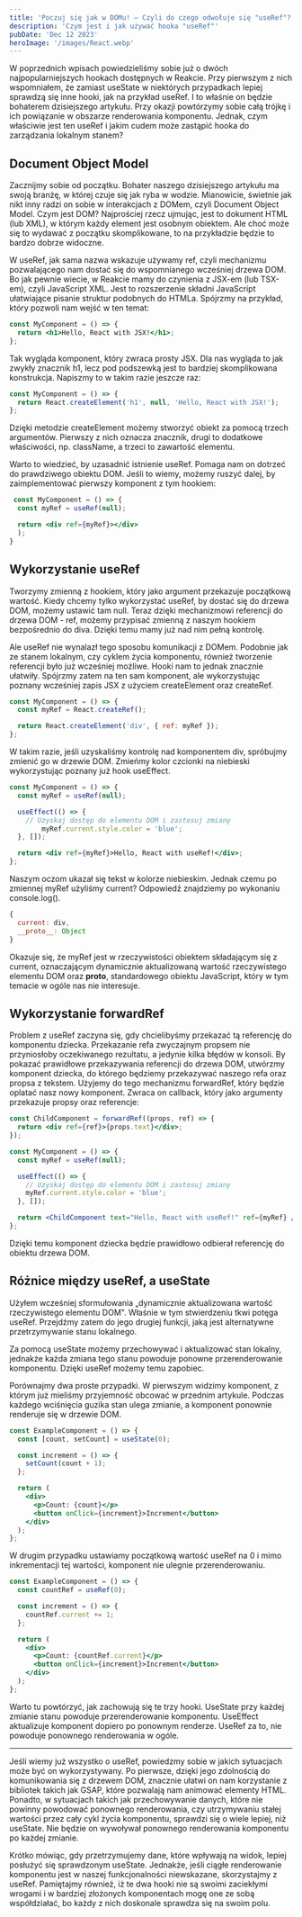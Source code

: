```yaml
---
title: 'Poczuj się jak w DOMu! – Czyli do czego odwołuje się "useRef"?'
description: 'Czym jest i jak używać hooka "useRef"'
pubDate: 'Dec 12 2023'
heroImage: '/images/React.webp'
---
```


W poprzednich wpisach powiedzieliśmy sobie już o dwóch najpopularniejszych hookach dostępnych w Reakcie. Przy pierwszym z nich wspomniałem, że zamiast useState w niektórych przypadkach lepiej sprawdzą się inne hooki, jak na przykład useRef. I to właśnie on będzie bohaterem dzisiejszego artykułu. Przy okazji powtórzymy sobie całą trójkę i ich powiązanie w obszarze renderowania komponentu. Jednak, czym właściwie jest ten useRef i jakim cudem może zastąpić hooka do zarządzania lokalnym stanem?

## Document Object Model

Zacznijmy sobie od początku. Bohater naszego dzisiejszego artykułu ma swoją branżę, w której czuje się jak ryba w wodzie. Mianowicie, świetnie jak nikt inny radzi on sobie w interakcjach z DOMem, czyli Document Object Model. Czym jest DOM? Najprościej rzecz ujmując, jest to dokument HTML (lub XML), w którym każdy element jest osobnym obiektem. Ale choć może się to wydawać z początku skomplikowane, to na przykładzie będzie to bardzo dobrze widoczne.

W useRef, jak sama nazwa wskazuje używamy ref, czyli mechanizmu pozwalającego nam dostać się do wspomnianego wcześniej drzewa DOM. Bo jak pewnie wiecie, w Reakcie mamy do czynienia z JSX-em (lub TSX-em), czyli JavaScript XML. Jest to rozszerzenie składni JavaScript ułatwiające pisanie struktur podobnych do HTMLa. Spójrzmy na przykład, który pozwoli nam wejść w ten temat:

```jsx
const MyComponent = () => {
  return <h1>Hello, React with JSX!</h1>;
};
```

Tak wygląda komponent, który zwraca prosty JSX. Dla nas wygląda to jak zwykły znacznik h1, lecz pod podszewką jest to bardziej skomplikowana konstrukcja. Napiszmy to w takim razie jeszcze raz:

```jsx
const MyComponent = () => {
  return React.createElement('h1', null, 'Hello, React with JSX!');
};
```

Dzięki metodzie createElement możemy stworzyć obiekt za pomocą trzech argumentów. Pierwszy z nich oznacza znacznik, drugi to dodatkowe właściwości, np. className, a trzeci to zawartość elementu.

Warto to wiedzieć, by uzasadnić istnienie useRef. Pomaga nam on dotrzeć do prawdziwego obiektu DOM. Jeśli to wiemy, możemy ruszyć dalej, by zaimplementować pierwszy komponent z tym hookiem:

```jsx
 const MyComponent = () => {
  const myRef = useRef(null);

  return <div ref={myRef}></div>
  );
}
```

## Wykorzystanie useRef

Tworzymy zmienną z hookiem, który jako argument przekazuje początkową wartość. Kiedy chcemy tylko wykorzystać useRef, by dostać się do drzewa DOM, możemy ustawić tam null. Teraz dzięki mechanizmowi referencji do drzewa DOM - ref, możemy przypisać zmienną z naszym hookiem bezpośrednio do diva. Dzięki temu mamy już nad nim pełną kontrolę.

Ale useRef nie wynalazł tego sposobu komunikacji z DOMem. Podobnie jak ze stanem lokalnym, czy cyklem życia komponentu, również tworzenie referencji było już wcześniej możliwe. Hooki nam to jednak znacznie ułatwiły. Spójrzmy zatem na ten sam komponent, ale wykorzystując poznany wcześniej zapis JSX z użyciem createElement oraz createRef.

```jsx
const MyComponent = () => {
  const myRef = React.createRef();

  return React.createElement('div', { ref: myRef });
};
```

W takim razie, jeśli uzyskaliśmy kontrolę nad komponentem div, spróbujmy zmienić go w drzewie DOM. Zmieńmy kolor czcionki na niebieski wykorzystując poznany już hook useEffect.

```jsx
const MyComponent = () => {
  const myRef = useRef(null);

  useEffect(() => {
    // Uzyskaj dostęp do elementu DOM i zastosuj zmiany
        myRef.current.style.color = 'blue';
  }, []);

  return <div ref={myRef}>Hello, React with useRef!</div>;
};
```

Naszym oczom ukazał się tekst w kolorze niebieskim. Jednak czemu po zmiennej myRef użyliśmy current? Odpowiedź znajdziemy po wykonaniu console.log().

```jsx
{
  current: div,
  __proto__: Object
}
```

Okazuje się, że myRef jest w rzeczywistości obiektem składającym się z current, oznaczającym dynamicznie aktualizowaną wartość rzeczywistego elementu DOM oraz __proto__, standardowego obiektu JavaScript, który w tym temacie w ogóle nas nie interesuje.

## Wykorzystanie forwardRef

Problem z useRef zaczyna się, gdy chcielibyśmy przekazać tą referencję do komponentu dziecka. Przekazanie refa zwyczajnym propsem nie przyniosłoby oczekiwanego rezultatu, a jedynie kilka błędów w konsoli. By pokazać prawidłowe przekazywania referencji do drzewa DOM, utwórzmy komponent dziecka, do którego będziemy przekazywać naszego refa oraz propsa z tekstem. Użyjemy do tego mechanizmu forwardRef, który będzie oplatać nasz nowy komponent. Zwraca on callback, który jako argumenty przekazuje propsy oraz referencje:

```jsx
const ChildComponent = forwardRef((props, ref) => {
  return <div ref={ref}>{props.text}</div>;
});

const MyComponent = () => {
  const myRef = useRef(null);

  useEffect(() => {
    // Uzyskaj dostęp do elementu DOM i zastosuj zmiany
    myRef.current.style.color = 'blue';
  }, []);

  return <ChildComponent text="Hello, React with useRef!" ref={myRef} />;
};
```

Dzięki temu komponent dziecka będzie prawidłowo odbierał referencję do obiektu drzewa DOM.

## Różnice między useRef, a useState

Użyłem wcześniej sformułowania „dynamicznie aktualizowana wartość rzeczywistego elementu DOM". Właśnie w tym stwierdzeniu tkwi potęga useRef. Przejdźmy zatem do jego drugiej funkcji, jaką jest alternatywne przetrzymywanie stanu lokalnego.

Za pomocą useState możemy przechowywać i aktualizować stan lokalny, jednakże każda zmiana tego stanu powoduje ponowne przerenderowanie komponentu. Dzięki useRef możemy temu zapobiec.

Porównajmy dwa proste przypadki. W pierwszym widzimy komponent, z którym już mieliśmy przyjemność obcować w przednim artykule. Podczas każdego wciśnięcia guzika stan ulega zmianie, a komponent ponownie renderuje się w drzewie DOM.

```jsx
const ExampleComponent = () => {
  const [count, setCount] = useState(0);

  const increment = () => {
    setCount(count + 1);
  };

  return (
    <div>
      <p>Count: {count}</p>
      <button onClick={increment}>Increment</button>
    </div>
  );
};
```

W drugim przypadku ustawiamy początkową wartość useRef na 0 i mimo inkrementacji tej wartości, komponent nie ulegnie przerenderowaniu.

```jsx
const ExampleComponent = () => {
  const countRef = useRef(0);

  const increment = () => {
    countRef.current += 1;
  };

  return (
    <div>
      <p>Count: {countRef.current}</p>
      <button onClick={increment}>Increment</button>
    </div>
  );
};
```

Warto tu powtórzyć, jak zachowują się te trzy hooki. UseState przy każdej zmianie stanu powoduje przerenderowanie komponentu. UseEffect aktualizuje komponent dopiero po ponownym renderze. UseRef za to, nie powoduje ponownego renderowania w ogóle.

***

Jeśli wiemy już wszystko o useRef, powiedzmy sobie w jakich sytuacjach może być on wykorzystywany. Po pierwsze, dzięki jego zdolnością do komunikowania się z drzewem DOM, znacznie ułatwi on nam korzystanie z bibliotek takich jak GSAP, które pozwalają nam animować elementy HTML. Ponadto, w sytuacjach takich jak przechowywanie danych, które nie powinny powodować ponownego renderowania, czy utrzymywaniu stałej wartości przez cały cykl życia komponentu, sprawdzi się o wiele lepiej, niż useState. Nie będzie on wywoływał ponownego renderowania komponentu po każdej zmianie.

Krótko mówiąc, gdy przetrzymujemy dane, które wpływają na widok, lepiej posłużyć się sprawdzonym useState. Jednakże, jeśli ciągłe renderowanie komponentu jest w naszej funkcjonalności niewskazane, skorzystajmy z useRef. Pamiętajmy również, iż te dwa hooki nie są swoimi zaciekłymi wrogami i w bardziej złożonych komponentach mogę one ze sobą współdziałać, bo każdy z nich doskonale sprawdza się na swoim polu.
